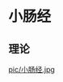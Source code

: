 = 小肠经 =

== 理论 ==
{{{class="brush:text"
下午1:00~3:00【小肠经，肠胃要休息】

《未时》血气流注于小肠，称为「手太阳小肠经」，此时是小肠经进行清、浊及吸收的时刻，营养吸收到体内，
浊物送到大肠待消化及排除体外；未时过后肠胃开始休息，此后的晚餐时间含蛋白质和脂肪、淀粉类食物要少量摄取，
否则易在体内累积。

关键点——曲肘外侧凹陷处
曲手肘，按摩手肘外侧凹陷处能进行小肠保健，促进营养吸收。特别推荐有贫血症状者经常按摩此处。
}}}

[[pic/小肠经.jpg]]
